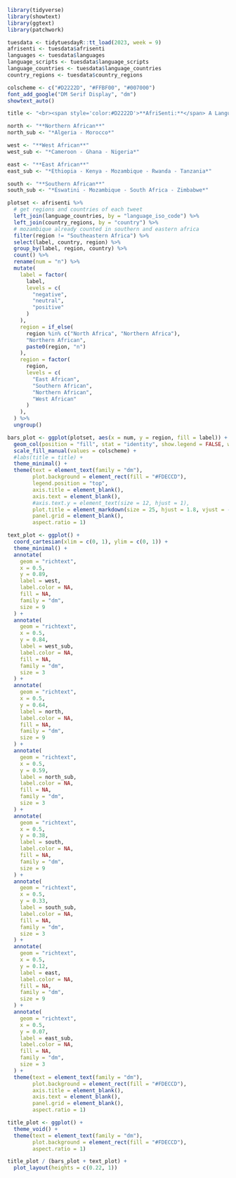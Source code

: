 ```r
library(tidyverse)
library(showtext)
library(ggtext)
library(patchwork)
```

``` r
tuesdata <- tidytuesdayR::tt_load(2023, week = 9)
afrisenti <- tuesdata$afrisenti
languages <- tuesdata$languages
language_scripts <- tuesdata$language_scripts
language_countries <- tuesdata$language_countries
country_regions <- tuesdata$country_regions
```

```r
colscheme <- c("#D2222D", "#FFBF00", "#007000")
font_add_google("DM Serif Display", "dm")
showtext_auto()

title <- "<br><span style='color:#D2222D'>**AfriSenti:**</span> A Language Sentiment Analysis"

north <- "**Northern African**"
north_sub <- "*Algeria - Morocco*"

west <- "**West African**"
west_sub <- "*Cameroon - Ghana - Nigeria*"

east <- "**East African**"
east_sub <- "*Ethiopia - Kenya - Mozambique - Rwanda - Tanzania*"

south <- "**Southern African**"
south_sub <- "*Eswatini - Mozambique - South Africa - Zimbabwe*"
```

```r
plotset <- afrisenti %>%
  # get regions and countries of each tweet
  left_join(language_countries, by = "language_iso_code") %>%
  left_join(country_regions, by = "country") %>%
  # mozambique already counted in southern and eastern africa
  filter(region != "Southeastern Africa") %>%
  select(label, country, region) %>%
  group_by(label, region, country) %>%
  count() %>%
  rename(num = "n") %>%
  mutate(
    label = factor(
      label,
      levels = c(
        "negative",
        "neutral",
        "positive"
      )
    ), 
    region = if_else(
      region %in% c("North Africa", "Northern Africa"),
      "Northern African",
      paste0(region, "n")
    ),
    region = factor(
      region,
      levels = c(
        "East African",
        "Southern African",
        "Northern African",
        "West African"
      )
    ),
  ) %>%
  ungroup()
```

```r
bars_plot <- ggplot(plotset, aes(x = num, y = region, fill = label)) +
  geom_col(position = "fill", stat = "identity", show.legend = FALSE, width = 0.7) +
  scale_fill_manual(values = colscheme) +
  #labs(title = title) +
  theme_minimal() +
  theme(text = element_text(family = "dm"),
        plot.background = element_rect(fill = "#FDECCD"),
        legend.position = "top",
        axis.title = element_blank(),
        axis.text = element_blank(),
        #axis.text.y = element_text(size = 12, hjust = 1),
        plot.title = element_markdown(size = 25, hjust = 1.8, vjust = -4),
        panel.grid = element_blank(),
        aspect.ratio = 1)
```

```r
text_plot <- ggplot() +
  coord_cartesian(xlim = c(0, 1), ylim = c(0, 1)) +
  theme_minimal() +
  annotate(
    geom = "richtext",
    x = 0.5,
    y = 0.89,
    label = west,
    label.color = NA,
    fill = NA,
    family = "dm",
    size = 9
  ) +
  annotate(
    geom = "richtext",
    x = 0.5,
    y = 0.84,
    label = west_sub,
    label.color = NA,
    fill = NA,
    family = "dm",
    size = 3
  ) +
  annotate(
    geom = "richtext",
    x = 0.5,
    y = 0.64,
    label = north,
    label.color = NA,
    fill = NA,
    family = "dm",
    size = 9
  ) +
  annotate(
    geom = "richtext",
    x = 0.5,
    y = 0.59,
    label = north_sub,
    label.color = NA,
    fill = NA,
    family = "dm",
    size = 3
  ) +
  annotate(
    geom = "richtext",
    x = 0.5,
    y = 0.38,
    label = south,
    label.color = NA,
    fill = NA,
    family = "dm",
    size = 9
  ) +
  annotate(
    geom = "richtext",
    x = 0.5,
    y = 0.33,
    label = south_sub,
    label.color = NA,
    fill = NA,
    family = "dm",
    size = 3
  ) +
  annotate(
    geom = "richtext",
    x = 0.5,
    y = 0.12,
    label = east,
    label.color = NA,
    fill = NA,
    family = "dm",
    size = 9
  ) +
  annotate(
    geom = "richtext",
    x = 0.5,
    y = 0.07,
    label = east_sub,
    label.color = NA,
    fill = NA,
    family = "dm",
    size = 3
  ) +
  theme(text = element_text(family = "dm"),
        plot.background = element_rect(fill = "#FDECCD"),
        axis.title = element_blank(),
        axis.text = element_blank(),
        panel.grid = element_blank(),
        aspect.ratio = 1)
```

```r
title_plot <- ggplot() +
  theme_void() +
  theme(text = element_text(family = "dm"),
        plot.background = element_rect(fill = "#FDECCD"),
        aspect.ratio = 1)
```

```r
title_plot / (bars_plot + text_plot) +
  plot_layout(heights = c(0.22, 1))
```

